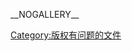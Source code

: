 {{notetamw}}
{{Wikipedia category}}
{{Empty category}}
{{main|Template:Non-free_use_rationale}}
[[Category:版权有问题的文件|Category:版权有问题的文件]]
__NOGALLERY__